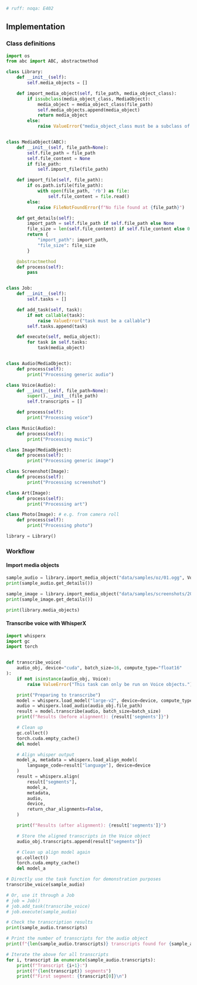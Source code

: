 ```py
# ruff: noqa: E402
```

## Implementation

### Class definitions

```python
import os
from abc import ABC, abstractmethod

class Library:
    def __init__(self):
        self.media_objects = []

    def import_media_object(self, file_path, media_object_class):
        if issubclass(media_object_class, MediaObject):
            media_object = media_object_class(file_path)
            self.media_objects.append(media_object)
            return media_object
        else:
            raise ValueError("media_object_class must be a subclass of MediaObject")


class MediaObject(ABC):
    def __init__(self, file_path=None):
        self.file_path = file_path
        self.file_content = None
        if file_path:
            self.import_file(file_path)

    def import_file(self, file_path):
        if os.path.isfile(file_path):
            with open(file_path, 'rb') as file:
                self.file_content = file.read()
        else:
            raise FileNotFoundError(f"No file found at {file_path}")

    def get_details(self):
        import_path = self.file_path if self.file_path else None
        file_size = len(self.file_content) if self.file_content else 0
        return {
            "import_path": import_path,
            "file_size": file_size
        }

    @abstractmethod
    def process(self):
        pass


class Job:
    def __init__(self):
        self.tasks = []

    def add_task(self, task):
        if not callable(task):
            raise ValueError("task must be a callable")
        self.tasks.append(task)

    def execute(self, media_object):
        for task in self.tasks:
            task(media_object)


class Audio(MediaObject):
    def process(self):
        print("Processing generic audio")

class Voice(Audio):
    def __init__(self, file_path=None):
        super().__init__(file_path)
        self.transcripts = []

    def process(self):
        print("Processing voice")

class Music(Audio):
    def process(self):
        print("Processing music")

class Image(MediaObject):
    def process(self):
        print("Processing generic image")

class Screenshot(Image):
    def process(self):
        print("Processing screenshot")

class Art(Image):
    def process(self):
        print("Processing art")

class Photo(Image): # e.g. from camera roll
    def process(self):
        print("Processing photo")

library = Library()
```

### Workflow

#### Import media objects
```python
sample_audio = library.import_media_object("data/samples/oz/01.ogg", Voice)
print(sample_audio.get_details())

sample_image = library.import_media_object("data/samples/screenshots/2024-03-01-09-05-22.png", Screenshot)
print(sample_image.get_details())

print(library.media_objects)
```

#### Transcribe voice with WhisperX

```python
import whisperx
import gc
import torch


def transcribe_voice(
    audio_obj, device="cuda", batch_size=16, compute_type="float16"
):
    if not isinstance(audio_obj, Voice):
        raise ValueError("This task can only be run on Voice objects.")

    print("Preparing to transcribe")
    model = whisperx.load_model("large-v2", device=device, compute_type=compute_type)
    audio = whisperx.load_audio(audio_obj.file_path)
    result = model.transcribe(audio, batch_size=batch_size)
    print(f"Results (before alignment): {result['segments']}")

    # Clean up
    gc.collect()
    torch.cuda.empty_cache()
    del model

    # Align whisper output
    model_a, metadata = whisperx.load_align_model(
        language_code=result["language"], device=device
    )
    result = whisperx.align(
        result["segments"],
        model_a,
        metadata,
        audio,
        device,
        return_char_alignments=False,
    )

    print(f"Results (after alignment): {result['segments']}")

    # Store the aligned transcripts in the Voice object
    audio_obj.transcripts.append(result["segments"])

    # Clean up align model again
    gc.collect()
    torch.cuda.empty_cache()
    del model_a

```

```python
# Directly use the task function for demonstration purposes
transcribe_voice(sample_audio)

# Or, use it through a Job
# job = Job()
# job.add_task(transcribe_voice)
# job.execute(sample_audio)

# Check the transcription results
print(sample_audio.transcripts)

```

```python
# Print the number of transcripts for the audio object
print(f"{len(sample_audio.transcripts)} transcripts found for {sample_audio.file_path}")

# Iterate the above for all transcripts
for i, transcript in enumerate(sample_audio.transcripts):
    print(f"Transcript {i+1}:")
    print(f"{len(transcript)} segments")
    print(f"First segment: {transcript[0]}\n")
```
